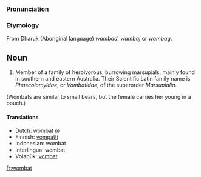 ===Pronunciation===

===Etymology===
From Dharuk (Aboriginal language) ''wambad'', ''wambaj'' or ''wambag''.

== Noun ==
#Member of a family of herbivorous, burrowing marsupials, mainly found in southern and eastern Australia. Their Scientific Latin family name is ''Phascolomyidae'', or ''Vombatidae'', of the superorder ''Marsupialia''. 
(Wombats are similar to small bears, but the female carries her young in a pouch.)

====Translations====
*Dutch: wombat ''m''
*Finnish: [[vompatti]]
*Indonesian: wombat
*Interlingua: wombat
*Volapük: [[vombat]]

[[fr:wombat]]